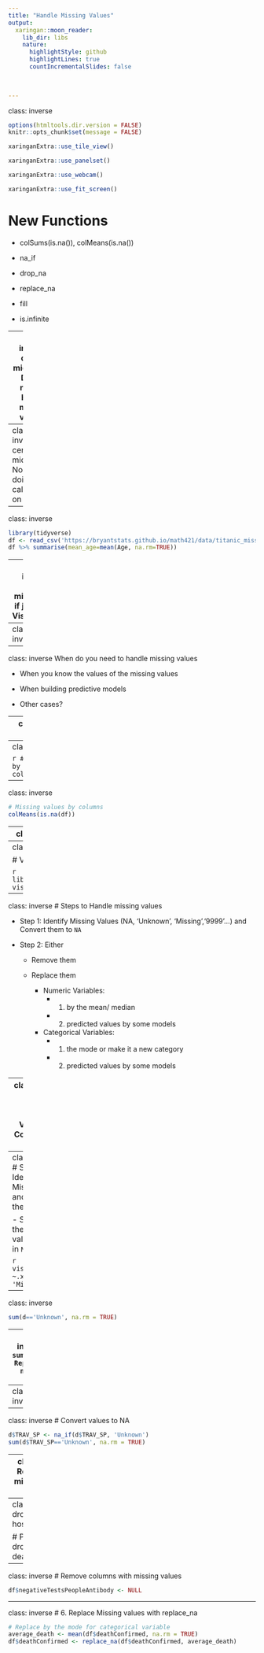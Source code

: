 ```yaml
---
title: "Handle Missing Values"
output:
  xaringan::moon_reader:
    lib_dir: libs
    nature:
      highlightStyle: github
      highlightLines: true
      countIncrementalSlides: false
      
   

---
```

class: inverse

```r
options(htmltools.dir.version = FALSE)
knitr::opts_chunk$set(message = FALSE)
```

```r
xaringanExtra::use_tile_view()
```


```r
xaringanExtra::use_panelset()
```

```r
xaringanExtra::use_webcam()
```

```r
xaringanExtra::use_fit_screen()
```

# New Functions

- colSums(is.na()), colMeans(is.na())

- na_if

- drop_na

- replace_na

- fill

- is.infinite


---
class: inverse, center, middle
# 1. Do you need to handle missing values?

---
class: inverse, center, middle
# No if just doing some calculations on the data

---
class: inverse

```r
library(tidyverse)
df <- read_csv('https://bryantstats.github.io/math421/data/titanic_missing.csv')
df %>% summarise(mean_age=mean(Age, na.rm=TRUE))
```

---
class: inverse, center, middle
# No if just doing Visualization

---
class: inverse
```r
df %>% ggplot(aes(x=Age, color=Sex))+
    geom_density()
```

---
class: inverse
When do you need to handle missing values

- When you know the values of the missing values


- When building predictive models

- Other cases?

---
class: inverse
# Checking 

---
class: inverse

```r
# Missing values by columns
colSums(is.na(df))
```
---
class: inverse

```r
# Missing values by columns
colMeans(is.na(df))
```

---
class: inverse

# Visualizing it

```r
library(visdat)
vis_miss(df)
```

---
class: inverse

# Visualizing it

```r
library(visdat)
vis_dat(df)
```

---
class: inverse
# Steps to Handle missing values

- Step 1: Identify Missing Values (NA, 'Unknown', 'Missing','9999'...) and Convert them to `NA`

- Step 2:  Either 

  - Remove them
  - Replace them 
  
     - Numeric Variables: 
          - (1) by the mean/ median 
          - (2) predicted values by some models
          
     - Categorical Variables: 
          - (1) the mode or make it a new category
          - (2) predicted values by some models    

---
class: inverse
# Step 1: Identify Missing Values and Convert them to `NA`

- Sometime the missing values are not in `NA`

```r
colSums(df=='Missing', na.rm = TRUE)
```

---
class: inverse
# Step 1: Identify Missing Values and Convert them to `NA`

- Sometime the missing values are not in `NA`

```r
vis_expect(df, ~.x == 'Missing')
```


---
class: inverse
```r
sum(d=='Unknown', na.rm = TRUE)
```

---
class: inverse
```r
sum(d=='Not Reported', na.rm = TRUE)
```

---
class: inverse
```r
sum(d=='Not Rep', na.rm = TRUE)
```

---
class: inverse
# Convert values to NA 

```r
d$TRAV_SP <- na_if(d$TRAV_SP, 'Unknown')
sum(d$TRAV_SP=='Unknown', na.rm = TRUE)
``` 

---
class: inverse
# 5. Remove rows with missing values with drop_na

- Remove rows without `hospitalized` data

```r
drop_na(df, hospitalized)
```

---
class: inverse
```r
drop_na(df, hospitalized, death)

# Pipe
df %>% drop_na(hospitalized, death)
```

---
class: inverse
# Remove columns with missing values

```r
df$negativeTestsPeopleAntibody <- NULL
```

---
class: inverse
# 6. Replace Missing values with replace_na

```r
# Replace by the mode for categorical variable
average_death <- mean(df$deathConfirmed, na.rm = TRUE)
df$deathConfirmed <- replace_na(df$deathConfirmed, average_death)
```


